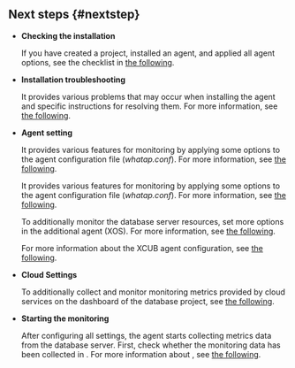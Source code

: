 ## Next steps {#nextstep}

<div className="nextstep">

- **Checking the installation**

  If you have created a project, installed an agent, and applied all agent options, see the checklist in [the following](after-install-agent).

- **Installation troubleshooting**

  It provides various problems that may occur when installing the agent and specific instructions for resolving them. For more information, see [the following](troubleshooting).

- **Agent setting**

  <InDoc product="oracle-pro,mssql">

  It provides various features for monitoring by applying some options to the agent configuration file (_whatap.conf_). For more information, see [the following](agent-settings).

  </InDoc>

  <Xclude product="oracle-pro,mssql">

  It provides various features for monitoring by applying some options to the agent configuration file (_whatap.conf_). For more information, see [the following](agent-dbx-settings).

  To additionally monitor the database server resources, set more options in the additional agent (XOS). For more information, see [the following](agent-xos-settings).

  </Xclude>

  <InDoc product="cubrid">

  For more information about the XCUB agent configuration, see [the following](agent-xcub-settings).

  </InDoc>

<InDoc product="postgresql,mysql,oracle,mssql">

- **Cloud Settings**

  To additionally collect and monitor monitoring metrics provided by cloud services on the dashboard of the database project, see [the following](cloudsettings).

</InDoc>

- **Starting the monitoring**

  After configuring all settings, the agent starts collecting metrics data from the database server. First, check whether the monitoring data has been collected in <Cmdname sid="side_instanceList" className="uitext" />. For more information about <Cmdname sid="side_instanceList" className="uitext" />, see [the following](instance-list).

</div>

